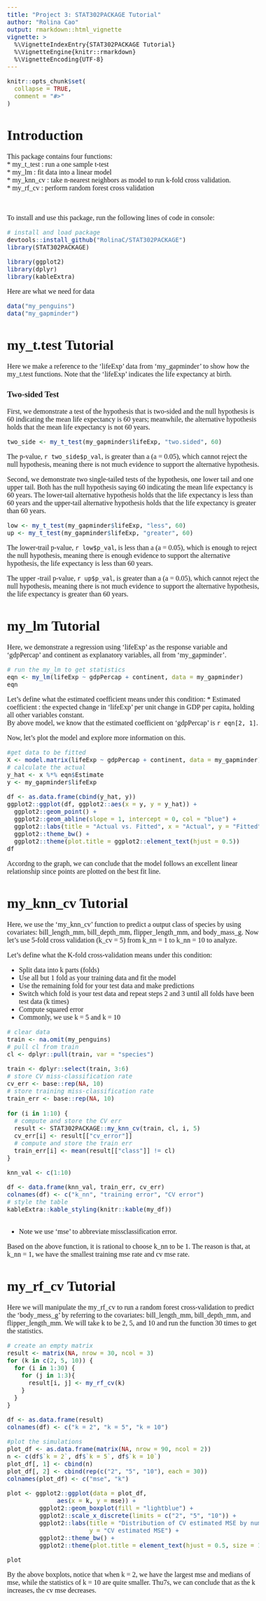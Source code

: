 ```yaml
---
title: "Project 3: STAT302PACKAGE Tutorial"
author: "Rolina Cao"
output: rmarkdown::html_vignette
vignette: >
  %\VignetteIndexEntry{STAT302PACKAGE Tutorial}
  %\VignetteEngine{knitr::rmarkdown}
  %\VignetteEncoding{UTF-8}
---
```

<!--- Begin styling code. --->
<style type="text/css">
/* Whole document: */
body{
  font-family: "Palatino Linotype", "Book Antiqua", Palatino, serif;
  font-size: 12pt;
}
h1.title {
  font-size: 38px;
  text-align: center;
}
h4.author {
  font-size: 18px;
  text-align: center;
}
h4.date {
  font-size: 18px;
  text-align: center;
}
</style>
<!--- End styling code. --->

```r
knitr::opts_chunk$set(
  collapse = TRUE,
  comment = "#>"
)
```


# Introduction

This package contains four functions:\
* my_t_test : run a one sample t-test\
* my_lm : fit data into a linear model\
* my_knn_cv : take n-nearest neighbors as model to run k-fold cross validation.\
* my_rf_cv : perform random forest cross validation\

<br>

To install and use this package, run the following lines of code in console:

```r
# install and load package
devtools::install_github("RolinaC/STAT302PACKAGE")
library(STAT302PACKAGE)

library(ggplot2)
library(dplyr)
library(kableExtra)
```

Here are what we need for data
```r
data("my_penguins")
data("my_gapminder")
```

# my_t.test Tutorial

Here we make a reference to the 'lifeExp' data from 'my_gapminder' to show how the my_t.test functions. Note that the 'lifeExp' indicates the life expectancy at birth.

### Two-sided Test

First, we demonstrate a test of the hypothesis that is two-sided and the null
hypothesis is 60 indicating the mean life expectancy is 60 years; meanwhile, the alternative hypothesis holds that the mean life expectancy is not 60 years.

```r
two_side <- my_t_test(my_gapminder$lifeExp, "two.sided", 60)
```
The p-value, `r two_side$p_val`, is greater than a (a = 0.05), which cannot reject the null hypothesis, meaning there is not much evidence to support the alternative hypothesis.


Second, we demonstrate two single-tailed tests of the hypothesis, one lower tail and one upper tail. Both has the null hypothesis saying 60 indicating the mean life expectancy is 60 years. The lower-tail alternative hypothesis holds that the life expectancy is less than 60 years and the upper-tail alternative hypothesis holds that the life expectancy is greater than 60 years.

```r
low <- my_t_test(my_gapminder$lifeExp, "less", 60)
up <- my_t_test(my_gapminder$lifeExp, "greater", 60)
```

The lower-trail p-value, `r low$p_val`, is less than a (a = 0.05), which is enough to reject the null hypothesis, meaning there is enough evidence to support the alternative hypothesis, the life expectancy is less than 60 years.

The upper -trail p-value, `r up$p_val`, is greater than a (a = 0.05), which cannot reject the null hypothesis, meaning there is not much evidence to support the alternative hypothesis, the life expectancy is greater than 60 years.

# my_lm Tutorial
Here, we demonstrate a regression using 'lifeExp' as the response variable and 'gdpPercap' and continent as explanatory variables, all from 'my_gapminder'.

```r
# run the my_lm to get statistics
eqn <- my_lm(lifeExp ~ gdpPercap + continent, data = my_gapminder)
eqn
```

Let's define what the estimated coefficient means under this condition:
* Estimated coefficient : the expected change in 'lifeExp' per unit change in GDP per capita, holding all other variables constant.\
By above model, we know that the estimated coefficient on 'gdpPercap' is `r eqn[2, 1]`. \

Now, let's plot the model and explore more information on this. 

```r
#get data to be fitted
X <- model.matrix(lifeExp ~ gdpPercap + continent, data = my_gapminder)
# calculate the actual
y_hat <- x %*% eqn$Estimate
y <- my_gapminder$lifeExp

df <- as.data.frame(cbind(y_hat, y))
ggplot2::ggplot(df, ggplot2::aes(x = y, y = y_hat)) +
  ggplot2::geom_point() +
  ggplot2::geom_abline(slope = 1, intercept = 0, col = "blue") + 
  ggplot2::labs(title = "Actual vs. Fitted", x = "Actual", y = "Fitted") +
  ggplot2::theme_bw() +
  ggplot2::theme(plot.title = ggplot2::element_text(hjust = 0.5))
df
```

Accordng to the graph, we can conclude that the model follows an excellent linear relationship since points are plotted on the best fit line.

# my_knn_cv Tutorial

Here, we use the 'my_knn_cv' function to predict a output class of species by using covariates: bill_length_mm, bill_depth_mm, flipper_length_mm, and body_mass_g. Now let's use 5-fold cross validation (k_cv = 5) from k_nn = 1 to k_nn = 10 to analyze. 

Let's define what the K-fold cross-validation means under this condition:

* Split data into k parts (folds)
* Use all but 1 fold as your training data and fit the model
* Use the remaining fold for your test data and make predictions
* Switch which fold is your test data and repeat steps 2 and 3 until all folds have been test data (k times)
* Compute squared error
* Commonly, we use k = 5 and k = 10

```r
# clear data
train <- na.omit(my_penguins)
# pull cl from train
cl <- dplyr::pull(train, var = "species")

train <- dplyr::select(train, 3:6)
# store CV miss-classification rate
cv_err <- base::rep(NA, 10)
# store training miss-classification rate
train_err <- base::rep(NA, 10)
  
for (i in 1:10) {
  # compute and store the CV err
  result <- STAT302PACKAGE::my_knn_cv(train, cl, i, 5)
  cv_err[i] <- result[["cv_error"]]
  # compute and store the train err
  train_err[i] <- mean(result[["class"]] != cl)
}

knn_val <- c(1:10)

df <- data.frame(knn_val, train_err, cv_err)
colnames(df) <- c("k_nn", "training error", "CV error")
# style the table
kableExtra::kable_styling(knitr::kable(my_df))
  
```

* Note we use 'mse' to abbreviate missclassification error.

Based on the above function, it is rational to choose k_nn to be 1. The reason is that, at k_nn = 1, we have the smallest training mse rate and cv mse rate. 

# my_rf_cv Tutorial
Here we will manipulate the my_rf_cv to run a random forest cross-validation to predict the 'body_mess_g' by referring to the covariates: bill_length_mm, bill_depth_mm, and flipper_length_mm. We will take k to be 2, 5, and 10 and  run the function 30 times to get the statistics.

```r
# create an empty matrix
result <- matrix(NA, nrow = 30, ncol = 3)
for (k in c(2, 5, 10)) {
  for (i in 1:30) {
    for (j in 1:3){
      result[i, j] <- my_rf_cv(k)
    }
  }
}

df <- as.data.frame(result)
colnames(df) <- c("k = 2", "k = 5", "k = 10")

#plot the simulations
plot_df <- as.data.frame(matrix(NA, nrow = 90, ncol = 2))
n <- c(df$`k = 2`, df$`k = 5`, df$`k = 10`)
plot_df[, 1] <- cbind(n)
plot_df[, 2] <- cbind(rep(c("2", "5", "10"), each = 30))
colnames(plot_df) <- c("mse", "k")

plot <- ggplot2::ggplot(data = plot_df, 
              aes(x = k, y = mse)) +
         ggplot2::geom_boxplot(fill = "lightblue") +
         ggplot2::scale_x_discrete(limits = c("2", "5", "10")) +
         ggplot2::labs(title = "Distribution of CV estimated MSE by number of                         folds", x = "Number of folds", 
                       y = "CV estimated MSE") +
         ggplot2::theme_bw() +
         ggplot2::theme(plot.title = element_text(hjust = 0.5, size = 14),)

plot
```

By the above boxplots, notice that when k = 2, we have the largest mse and medians of mse, while the statistics of k = 10 are quite smaller. Thu7s, we can conclude that as the k increases, the cv mse decreases.
